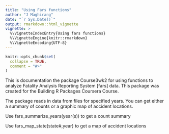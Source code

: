```yaml
---
title: "Using Fars functions"
author: "J Maghirang"
date: "`r Sys.Date()`"
output: rmarkdown::html_vignette
vignette: >
  %\VignetteIndexEntry{Using fars functions}
  %\VignetteEngine{knitr::rmarkdown}
  %\VignetteEncoding{UTF-8}
---
```


```r
knitr::opts_chunk$set(
  collapse = TRUE,
  comment = "#>"
)
```

This is documentation the package Course3wk2 for using functions to analyze Fatality Analysis Reporting System [fars] data.  This package was created for the Building R Packages Coursera Course.   

The package reads in data from files for specified years.  You can get either a summary of counts or a graphic map of accident locations.

Use fars_summarize_years(year(s)) to get a count summary

Use fars_map_state(state#,year) to get a map of accident locations


